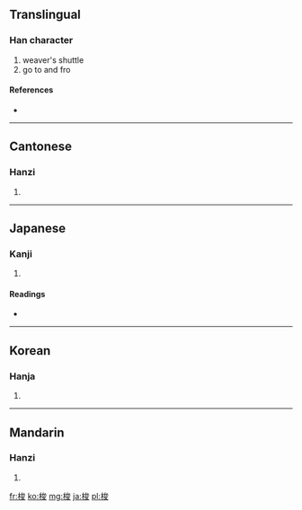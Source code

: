==Translingual==

===Han character===
{{Han char|rn=75|rad=木|as=07|sn=11|four=4394<sub>7</sub>|canj=木戈金水 (DICE)}}

# weaver's shuttle
# go to and fro

====References====
* {{Han ref|kx=0530.170|dkj=14878|dj=0918.140|hdz=21222.070|uh=68AD|ud=26797|bh=B1F4|bd=45556}}

----

==Cantonese==

===Hanzi===
{{yue-hanzi|jyut=|y=so1}}

# {{defn|lang=yue|sort=木07}}

----

==Japanese==

===Kanji===
{{ja-kanji|grade=|rs=木07}}

# {{defn|lang=ja|sort=木07}}

====Readings====
* {{ja-readings|on=[[さ]] (sa)|kun=[[ひ]] (hi)}}

----

==Korean==

===Hanja===
{{ko-hanja|hangeul=사|eumhun=|rv=sa|mr=sa|y=sa}}

# {{defn|lang=ko|sort=木07}}

----

==Mandarin==

===Hanzi===
{{cmn-hanzi|pin=[[suō]] ([[suo1]]), [[xùn]] ([[xun4]])|wg=so<sup>1</sup>, hsün<sup>4</sup>}}

# {{defn|lang=cmn|sort=木07}}

[[fr:梭]]
[[ko:梭]]
[[mg:梭]]
[[ja:梭]]
[[pl:梭]]
